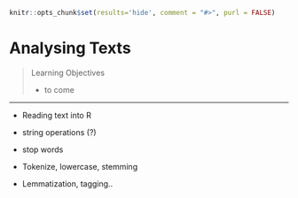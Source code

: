 ```r
knitr::opts_chunk$set(results='hide', comment = "#>", purl = FALSE)
```

# Analysing Texts {#textanalysis}


> Learning Objectives
>
> - to come

------------

- Reading text into R

- string operations (?)

- stop words

- Tokenize, lowercase, stemming  

- Lemmatization, tagging.. 


